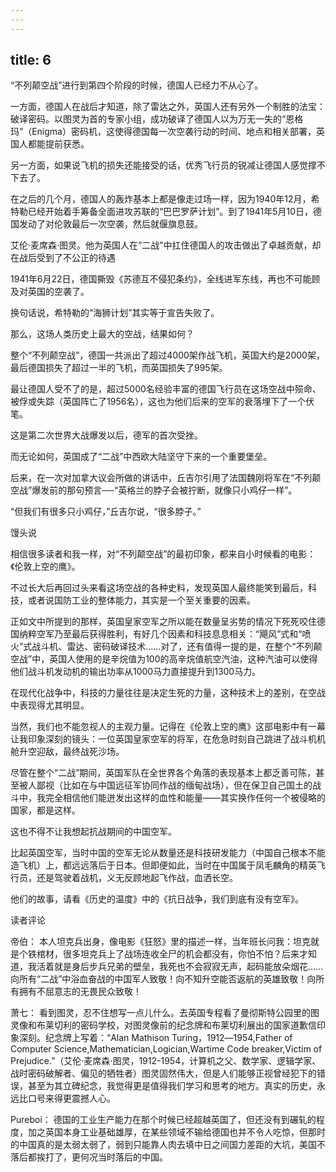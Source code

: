 ```yaml
---
---
---
```

title: 6
---



“不列颠空战”进行到第四个阶段的时候，德国人已经力不从心了。

一方面，德国人在战后才知道，除了雷达之外，英国人还有另外一个制胜的法宝：破译密码。以图灵为首的专家小组，成功破译了德国人以为万无一失的“恩格玛”（Enigma）密码机，这使得德国每一次空袭行动的时间、地点和相关部署，英国人都能提前获悉。

另一方面，如果说飞机的损失还能接受的话，优秀飞行员的锐减让德国人感觉撑不下去了。

在之后的几个月，德国人的轰炸基本上都是像走过场一样，因为1940年12月，希特勒已经开始着手筹备全面进攻苏联的“巴巴罗萨计划”。到了1941年5月10日，德国发动了对伦敦最后一次空袭，然后就偃旗息鼓。

艾伦·麦席森·图灵。他为英国人在“二战”中扛住德国人的攻击做出了卓越贡献，却在战后受到了不公正的待遇



1941年6月22日，德国撕毁《苏德互不侵犯条约》，全线进军东线，再也不可能顾及对英国的空袭了。

换句话说，希特勒的“海狮计划”其实等于宣告失败了。

那么，这场人类历史上最大的空战，结果如何？

整个“不列颠空战”，德国一共派出了超过4000架作战飞机，英国大约是2000架，最后德国损失了超过一半的飞机，而英国损失了995架。

最让德国人受不了的是，超过5000名经验丰富的德国飞行员在这场空战中殒命、被俘或失踪（英国阵亡了1956名），这也为他们后来的空军的衰落埋下了一个伏笔。

这是第二次世界大战爆发以后，德军的首次受挫。

而无论如何，英国成了“二战”中西欧大陆坚守下来的一个重要堡垒。

后来，在一次对加拿大议会所做的讲话中，丘吉尔引用了法国魏刚将军在“不列颠空战”爆发前的那句预言──“英格兰的脖子会被拧断，就像只小鸡仔一样”。

“但我们有很多只小鸡仔，”丘吉尔说，“很多脖子。”

馒头说

相信很多读者和我一样，对“不列颠空战”的最初印象，都来自小时候看的电影：《伦敦上空的鹰》。

不过长大后再回过头来看这场空战的各种史料，发现英国人最终能笑到最后，科技，或者说国防工业的整体能力，其实是一个至关重要的因素。

正如文中所提到的那样，英国皇家空军之所以能在数量呈劣势的情况下死死咬住德国纳粹空军乃至最后获得胜利，有好几个因素和科技息息相关：“飓风”式和“喷火”式战斗机、雷达、密码破译技术……对了，还有值得一提的是，在整个“不列颠空战”中，英国人使用的是辛烷值为100的高辛烷值航空汽油，这种汽油可以使得他们战斗机发动机的输出功率从1000马力直接提升到1300马力。

在现代化战争中，科技的力量往往是决定生死的力量，这种技术上的差别，在空战中表现得尤其明显。

当然，我们也不能忽视人的主观力量。记得在《伦敦上空的鹰》这部电影中有一幕让我印象深刻的镜头：一位英国皇家空军的将军，在危急时刻自己跳进了战斗机机舱升空迎敌，最终战死沙场。

尽管在整个“二战”期间，英国军队在全世界各个角落的表现基本上都乏善可陈，甚至被人鄙视（比如在与中国远征军协同作战的缅甸战场），但在保卫自己国土的战斗中，我完全相信他们能迸发出这样的血性和能量——其实换作任何一个被侵略的国家，都是这样。

这也不得不让我想起抗战期间的中国空军。

比起英国空军，当时中国的空军无论从数量还是科技研发能力（中国自己根本不能造飞机）上，都远远落后于日本。但即便如此，当时在中国属于凤毛麟角的精英飞行员，还是驾驶着战机，义无反顾地起飞作战，血洒长空。

他们的故事，请看《历史的温度》中的《抗日战争，我们到底有没有空军》。

读者评论

帝伯： 本人坦克兵出身，像电影《狂怒》里的描述一样，当年班长问我：坦克就是个铁棺材，很多坦克兵上了战场连收全尸的机会都没有，你怕不怕？后来才知道，我活着就是身后步兵兄弟的壁垒，我死也不会寂寂无声，起码能放朵烟花……向所有“二战”中浴血奋战的中国军人致敬！向不知升空能否返航的英雄致敬！向所有拥有不屈意志的无畏民众致敬！

萧七： 看到图灵，忍不住想写一点儿什么。去英国专程看了曼彻斯特公园里的图灵像和布莱切利的密码学校，对图灵像前的纪念牌和布莱切利展出的国家道歉信印象深刻。纪念牌上写着：“Alan Mathison Turing，1912―1954,Father of Computer Science,Mathematician,Logician,Wartime Code breaker,Victim of Prejudice.”（艾伦·麦席森·图灵，1912-1954，计算机之父、数学家、逻辑学家、战时密码破解者、偏见的牺牲者）图灵固然伟大，但是人们能够正视曾经犯下的错误，甚至为其立碑纪念，我觉得更是值得我们学习和思考的地方。真实的历史，永远比口号来得更震撼人心。

Pureboi： 德国的工业生产能力在那个时候已经超越英国了，但还没有到碾轧的程度，加之英国本身工业基础雄厚，在某些领域不输给德国也并不令人吃惊，但那时的中国真的是太弱太弱了，弱到只能靠人肉去填中日之间国力差距的大坑，美国不落后都挨打了，更何况当时落后的中国。